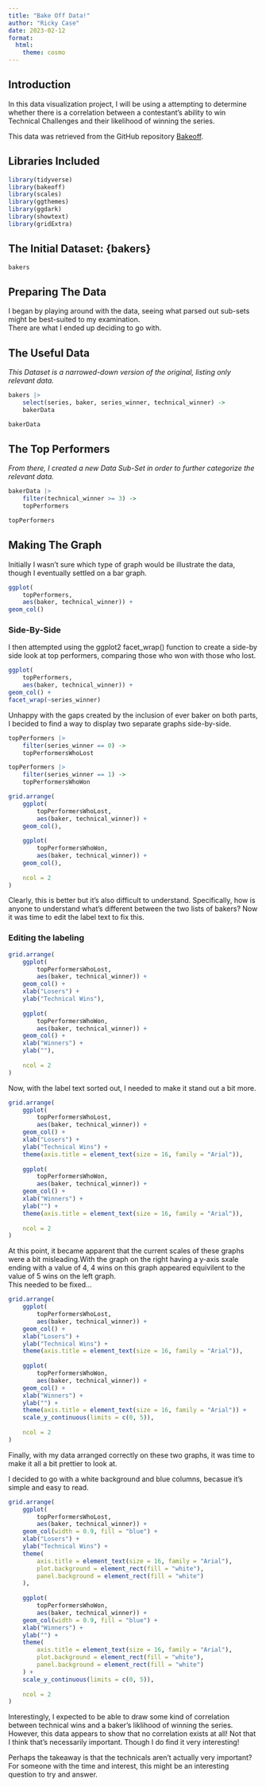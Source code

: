 ```yaml
---
title: "Bake Off Data!"
author: "Ricky Case"
date: 2023-02-12
format: 
  html: 
    theme: cosmo
---
```


## Introduction
<p>In this data visualization project, I will be using a attempting to determine whether there is a correlation between a contestant's ability to win Technical Challenges and their likelihood of winning the series.</p>

<p>This data was retrieved from the GitHub repository <a href="https://github.com/apreshill/bakeoff/tree/00fdf4dd339b69a60b1d7c9fa7e5850971e04463">Bakeoff</a>.</p>

## Libraries Included
```r
library(tidyverse)
library(bakeoff)
library(scales)
library(ggthemes)
library(ggdark)
library(showtext)
library(gridExtra)
```

## The Initial Dataset: {bakers}
```r
bakers
```

## Preparing The Data
<p>I began by playing around with the data, seeing what parsed out sub-sets might be best-suited to my examination.<br>
There are what I ended up deciding to go with.</p>

## The Useful Data
<i>This Dataset is a narrowed-down version of the original, listing only relevant data.</i>

```r
bakers |>
	select(series, baker, series_winner, technical_winner) ->
	bakerData

bakerData
```

## The Top Performers
<i>From there, I created a new Data Sub-Set in order to further categorize the relevant data.</i>

```r
bakerData |>
	filter(technical_winner >= 3) ->
	topPerformers

topPerformers
```

## Making The Graph
<p>Initially I wasn't sure which type of graph would be illustrate the data, though I eventually settled on a bar graph.</p>

```r
ggplot(
	topPerformers,
	aes(baker, technical_winner)) + 
geom_col()
```

### Side-By-Side
<p>I then attempted using the ggplot2 facet_wrap() function to create a side-by side look at top performers, comparing those who won with those who lost.</p>

```r
ggplot(
	topPerformers,
	aes(baker, technical_winner)) + 
geom_col() +
facet_wrap(~series_winner)
```

<p>Unhappy with the gaps created by the inclusion of ever baker on both parts, I becided to find a way to display two separate graphs side-by-side.<br>
</p>

```r
topPerformers |>
	filter(series_winner == 0) ->
	topPerformersWhoLost

topPerformers |>
	filter(series_winner == 1) ->
	topPerformersWhoWon

grid.arrange(
	ggplot(
		topPerformersWhoLost,
		aes(baker, technical_winner)) +
	geom_col(),
	
	ggplot(
		topPerformersWhoWon,
		aes(baker, technical_winner)) +
	geom_col(),
	
	ncol = 2
)
```
<p>Clearly, this is better but it's also difficult to understand. Specifically, how is anyone to understand what's different between the two lists of bakers? Now it was time to edit the label text to fix this.</p>

### Editing the labeling
```r
grid.arrange(
	ggplot(
		topPerformersWhoLost,
		aes(baker, technical_winner)) +
	geom_col() +
	xlab("Losers") +
	ylab("Technical Wins"),
	
	ggplot(
		topPerformersWhoWon,
		aes(baker, technical_winner)) +
	geom_col() +
	xlab("Winners") +
	ylab(""),
	
	ncol = 2
)
```

<p>Now, with the label text sorted out, I needed to make it stand out a bit more.</p>

```r
grid.arrange(
	ggplot(
		topPerformersWhoLost,
		aes(baker, technical_winner)) +
	geom_col() +
	xlab("Losers") +
	ylab("Technical Wins") +
	theme(axis.title = element_text(size = 16, family = "Arial")),
	
	ggplot(
		topPerformersWhoWon,
		aes(baker, technical_winner)) +
	geom_col() +
	xlab("Winners") +
	ylab("") +
	theme(axis.title = element_text(size = 16, family = "Arial")),
	
	ncol = 2
)
```

<p>At this point, it became apparent that the current scales of these graphs were a bit misleading.With the graph on the right having a y-axis sxale ending with a value of 4, 4 wins on this graph appeared equivilent to the value of 5 wins on the left graph.<br>
This needed to be fixed...</p>

```r
grid.arrange(
	ggplot(
		topPerformersWhoLost,
		aes(baker, technical_winner)) +
	geom_col() +
	xlab("Losers") +
	ylab("Technical Wins") +
	theme(axis.title = element_text(size = 16, family = "Arial")),
	
	ggplot(
		topPerformersWhoWon,
		aes(baker, technical_winner)) +
	geom_col() +
	xlab("Winners") +
	ylab("") +
	theme(axis.title = element_text(size = 16, family = "Arial")) +
	scale_y_continuous(limits = c(0, 5)),
	
	ncol = 2
)
```

<p>Finally, with my data arranged correctly on these two graphs, it was time to make it all a bit prettier to look at.</p>
<p>I decided to go with a white background and blue columns, becasue it's simple and easy to read.</p>

```r
grid.arrange(
	ggplot(
		topPerformersWhoLost,
		aes(baker, technical_winner)) +
	geom_col(width = 0.9, fill = "blue") +
	xlab("Losers") +
	ylab("Technical Wins") +
	theme(
		axis.title = element_text(size = 16, family = "Arial"),
		plot.background = element_rect(fill = "white"),
		panel.background = element_rect(fill = "white")
	),
	
	ggplot(
		topPerformersWhoWon,
		aes(baker, technical_winner)) +
	geom_col(width = 0.9, fill = "blue") +
	xlab("Winners") +
	ylab("") +
	theme(
		axis.title = element_text(size = 16, family = "Arial"),
		plot.background = element_rect(fill = "white"),
		panel.background = element_rect(fill = "white")
	) +
	scale_y_continuous(limits = c(0, 5)),
	
	ncol = 2
)
```

<p>Interestingly, I expected to be able to draw some kind of correlation between technical wins and a baker's liklihood of winning the series. However, this data appears to show that no correlation exists at all! Not that I think that's necessarily important. Though I do find it very interesting!</p>
<p>Perhaps the takeaway is that the technicals aren't actually very important? For someone with the time and interest, this might be an interesting question to try and answer.</p>